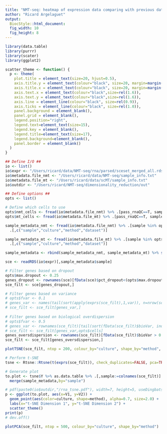 ```yaml
---
title: "NMT-seq: heatmap of expression data comparing with previous data sets"
author: "Ricard Argelaguet"
output: 
  BiocStyle::html_document: 
  fig_width: 10
  fig_height: 8
---
```

  
```r
library(data.table)
library(purrr)
library(scater)
library(ggplot2)
```

```r
scatter_theme <- function() {
  p <- theme(
    plot.title = element_text(size=20, hjust=0.5),
    axis.title.y = element_text(colour="black", size=20, margin=margin(0,15,0,0)),
    axis.title.x = element_text(colour="black", size=20, margin=margin(15,0,0,0)),
    axis.text.x = element_text(colour="black",size=rel(1.6)),
    axis.text.y = element_text(colour="black",size=rel(1.6)),
    axis.line = element_line(colour="black", size=rel(0.9)),
    axis.ticks = element_line(colour="black", size=rel(1.0)),
    panel.background = element_blank(),
    panel.grid = element_blank(),
    legend.position="right",
    legend.text=element_text(size=15),
    legend.key = element_blank(),
    legend.title=element_text(size=17),
    legend.background=element_blank(),
    panel.border = element_blank()
  )
}
```


```r

## Define I/O ##
io <- list()
io$expr <- "/Users/ricard/data/NMT-seq/rna/parsed/sceset_merged_all.rds"
io$metadata.file_nmt <- "/Users/ricard/data/NMT-seq/sample_info.txt"
io$metadata.file_mt <- "/Users/ricard/data/scMT/sample_info.txt"
io$outdir <- "/Users/ricard/NMT-seq/dimensionality_reduction/out"

## Define options ##
opts <- list()

# Define which cells to use
opts$nmt_cells <- fread(io$metadata.file_nmt) %>% .[pass_rnaQC==T, sample]
opts$mt_cells <- fread(io$metadata.file_mt) %>% .[pass_rnaQC==T, sample]
```

<!-- Load sample metadata -->
```r
sample_metadata_nmt <- fread(io$metadata.file_nmt) %>% .[sample %in% opts$nmt_cells] %>% .[,dataset:="This study"] %>% .[,sample:=paste0(sample,"_NMT")] %>% .[,c("pass_accQC","pass_metQC","pass_rnaQC","index"):=NULL] %>%
  .[,c("sample","culture","method","dataset")]

sample_metadata_mt <- fread(io$metadata.file_mt) %>% .[sample %in% opts$mt_cells] %>% .[,dataset:="Angermueller"] %>% .[,sample:=paste0(sample,"_Angermueller")] %>% .[,method:="MT"] %>% .[,c("pass_metQC","pass_rnaQC"):=NULL] %>%
  .[,c("sample","culture","method","dataset")]

sample_metadata <- rbind(sample_metadata_nmt, sample_metadata_mt) %>% setkey(dataset,culture)
```

```r
sce <- readRDS(io$expr)[,sample_metadata$sample]
```


```r

# Filter genes based on dropout
opts$max.dropout <- 0.25
genes_dropout <- rownames(sce)[fData(sce)$pct_dropout<(opts$max.dropout*100)]
sce_filt <- sce[genes_dropout,]

# Filter genes based on variance
# opts$fvar <- 0.1
# genes_var <- names(tail(sort(apply(exprs(sce_filt),1,var)), n=nrow(sce_filt)*opts$fvar))
# sce_filt <- sce_filt[genes_var,]
 
# Filter genes based on biological overdispersion
# opts$fvar <- 0.5
# genes_var <- rownames(sce_filt)[tail(sort(fData(sce_filt)$bioVar, index.return=TRUE)$ix, n=nrow(sce_filt)*opts$fvar)]
# sce_filt <- sce_filt[genes_var,opts$cells]
genes_oversdispersion <- rownames(sce_filt)[fData(sce_filt)$bioVar > 0.5]
sce_filt <- sce_filt[genes_oversdispersion,]

```

```r
plotTSNE(sce_filt, ntop = 200, colour_by="culture", shape_by="method", rand_seed=42)
```

```r

# Perform t-SNE
tsne <- Rtsne::Rtsne(t(exprs(sce_filt)), check_duplicates=FALSE, pca=TRUE, theta=0.5, dims=2, perplexity = floor(ncol(sce_filt)/5))

# Generate plot
to.plot <- tsne$Y %>% as.data.table %>% .[,sample:=colnames(sce_filt)] %>%
  merge(sample_metadata,by="sample")

# pdf(paste0(io$outdir,"/rna_tsne.pdf"), width=7, height=5, useDingbats = F)
p <- ggplot(to.plot, aes(x=V1, y=V2)) +
  geom_point(aes(color=culture, shape=method), alpha=0.7, size=2.0) +
  labs(x="t-SNE Dimension 1", y="t-SNE Dimension 2") +
  scatter_theme()
print(p)
# dev.off()

```

```r
plotPCA(sce_filt, ntop = 500, colour_by="culture", shape_by="method")
```

